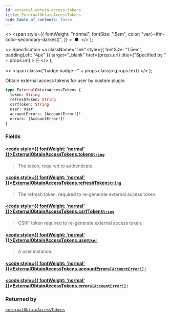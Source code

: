 ```yaml
---
id: external-obtain-access-tokens
title: ExternalObtainAccessTokens
hide_table_of_contents: false
---
```


  <>
    <span
      style={{
        fontWeight: "normal",
        fontSize: ".5em",
        color: "var(--ifm-color-secondary-darkest)",
      }}
    >
      &nbsp;●&nbsp;
    </span>
  </>
);

  <>
    Specification
    <a
      className="link"
      style={{ fontSize: "1.5em", paddingLeft: "4px" }}
      target="\_blank"
      href={props.url}
      title={"Specified by " + props.url}
    >
      ⎘
    </a>
  </>
);

  <>
    <span class={"badge badge--" + props.class}>{props.text}</span>
  </>
);

Obtain external access tokens for user by custom plugin.

```graphql
type ExternalObtainAccessTokens {
  token: String
  refreshToken: String
  csrfToken: String
  user: User
  accountErrors: [AccountError!]!
  errors: [AccountError!]!
}
```

### Fields

#### [<code style={{ fontWeight: 'normal' }}>ExternalObtainAccessTokens.<b>token</b></code>](#)<Bullet />[`String`](../../api-reference/scalars/string) <Badge class="secondary" text="scalar"/>

> The token, required to authenticate.

#### [<code style={{ fontWeight: 'normal' }}>ExternalObtainAccessTokens.<b>refreshToken</b></code>](#)<Bullet />[`String`](../../api-reference/scalars/string) <Badge class="secondary" text="scalar"/>

> The refresh token, required to re-generate external access token.

#### [<code style={{ fontWeight: 'normal' }}>ExternalObtainAccessTokens.<b>csrfToken</b></code>](#)<Bullet />[`String`](../../api-reference/scalars/string) <Badge class="secondary" text="scalar"/>

> CSRF token required to re-generate external access token.

#### [<code style={{ fontWeight: 'normal' }}>ExternalObtainAccessTokens.<b>user</b></code>](#)<Bullet />[`User`](../../api-reference/objects/user) <Badge class="secondary" text="object"/>

> A user instance.

#### [<code style={{ fontWeight: 'normal' }}>ExternalObtainAccessTokens.<b>accountErrors</b></code>](#)<Bullet />[`[AccountError!]!`](../../api-reference/objects/account-error) <Badge class="secondary" text="non-null"/> <Badge class="secondary" text="object"/>

>

#### [<code style={{ fontWeight: 'normal' }}>ExternalObtainAccessTokens.<b>errors</b></code>](#)<Bullet />[`[AccountError!]!`](../../api-reference/objects/account-error) <Badge class="secondary" text="non-null"/> <Badge class="secondary" text="object"/>

>

### Returned by

[`externalObtainAccessTokens`](../../api-reference/mutations/external-obtain-access-tokens) <Badge class="secondary" text="mutation"/>
